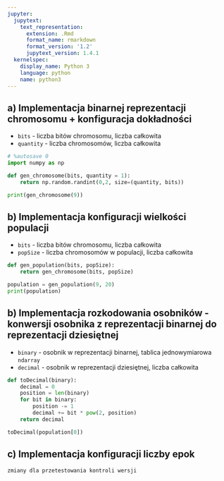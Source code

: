 ```yaml
---
jupyter:
  jupytext:
    text_representation:
      extension: .Rmd
      format_name: rmarkdown
      format_version: '1.2'
      jupytext_version: 1.4.1
  kernelspec:
    display_name: Python 3
    language: python
    name: python3
---
```


## a) Implementacja binarnej reprezentacji chromosomu + konfiguracja dokładności
- `bits` - liczba bitów chromosomu, liczba całkowita
- `quantity` - liczba chromosomów, liczba całkowita

```python
# %autosave 0
import numpy as np
```

```python
def gen_chromosome(bits, quantity = 1):
    return np.random.randint(0,2, size=(quantity, bits))
```

```python
print(gen_chromosome(9))
```

## b) Implementacja konfiguracji wielkości populacji
- `bits` - liczba bitów chromosomu, liczba całkowita
- `popSize` - liczba chromosomów w populacji, liczba całkowita

```python
def gen_population(bits, popSize):
    return gen_chromosome(bits, popSize)
```

```python
population = gen_population(9, 20)
print(population)
```

## b) Implementacja rozkodowania osobników - konwersji osobnika z reprezentacji binarnej do reprezentacji dziesiętnej
- `binary` - osobnik w reprezentacji binarnej, tablica jednowymiarowa `ndarray`
- `decimal` - osobnik w reprezentacji dziesiętnej, liczba całkowita

```python
def toDecimal(binary):
    decimal = 0
    position = len(binary)
    for bit in binary:
        position -= 1
        decimal += bit * pow(2, position)
    return decimal
```

```python
toDecimal(population[0])
```

## c) Implementacja konfiguracji liczby epok

```python
zmiany dla przetestowania kontroli wersji 
```
